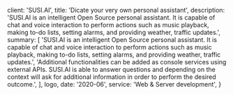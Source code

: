 
  client: 'SUSI.AI',
  title: 'Dicate your very own personal assistant',
  description:
    'SUSI.AI is an intelligent Open Source personal assistant. It is capable of chat and voice interaction to perform actions such as music playback, making to-do lists, setting alarms, and providing weather, traffic updates.',
  summary: [
    'SUSI.AI is an intelligent Open Source personal assistant. It is capable of chat and voice interaction to perform actions such as music playback, making to-do lists, setting alarms, and providing weather, traffic updates.',
    'Additional functionalities can be added as console services using external APIs. SUSI.AI is able to answer questions and depending on the context will ask for additional information in order to perform the desired outcome.',
  ],
  logo,
  date: '2020-06',
  service: 'Web & Server development',
}